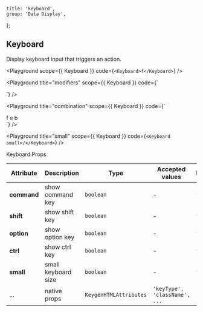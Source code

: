 
	title: 'keyboard',
	group: 'Data Display',
};

## Keyboard

Display keyboard input that triggers an action.

<Playground
	scope={{ Keyboard }}
	code={`
<Keyboard>f</Keyboard>
`}
/>

<Playground
	title="modifiers"
	scope={{ Keyboard }}
	code={`
<div>
  <Keyboard command />
  <Keyboard shift />
  <Keyboard option />
  <Keyboard ctrl />
</div>
`}
/>

<Playground
	title="combination"
	scope={{ Keyboard }}
	code={`
<div>
  <Keyboard command>f</Keyboard>
  <Keyboard shift>e</Keyboard>
  <Keyboard option ctrl>b</Keyboard>
</div>
`}
/>

<Playground
	title="small"
	scope={{ Keyboard }}
	code={`
<Keyboard small>/</Keyboard>
`}
/>

<Attributes edit="/pages/en-us/components/keyboard.mdx">
<Attributes.Title>Keyboard.Props</Attributes.Title>

| Attribute   | Description         | Type                   | Accepted values               | Default |
| ----------- | ------------------- | ---------------------- | ----------------------------- | ------- |
| **command** | show command key    | `boolean`              | -                             | `false` |
| **shift**   | show shift key      | `boolean`              | -                             | `false` |
| **option**  | show option key     | `boolean`              | -                             | `false` |
| **ctrl**    | show ctrl key       | `boolean`              | -                             | `false` |
| **small**   | small keyboard size | `boolean`              | -                             | `false` |
| ...         | native props        | `KeygenHTMLAttributes` | `'keyType', 'className', ...` | -       |

</Attributes>

